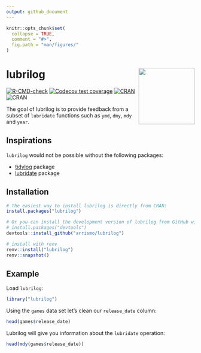 ```yaml
---
output: github_document
---
```


<!-- README.md is generated from README.Rmd. Please edit that file -->

```r
knitr::opts_chunk$set(
  collapse = TRUE,
  comment = "#>",
  fig.path = "man/figures/"
)
```

# lubrilog <img src="man/figures/lubrilog.png" align="right" height="150" width="150"/>

<!-- badges: start -->

[![R-CMD-check](https://github.com/arrismo/lubrilog/actions/workflows/R-CMD-check.yaml/badge.svg)](https://github.com/arrismo/lubrilog/actions/workflows/R-CMD-check.yaml) [![Codecov test coverage](https://codecov.io/gh/arrismo/lubrilog/graph/badge.svg)](https://app.codecov.io/gh/arrismo/lubrilog) [![CRAN](https://img.shields.io/cran/v/lubrilog)](https://cran.r-project.org/package=lubrilog) ![CRAN](https://cranlogs.r-pkg.org/badges/lubrilog)

<!-- badges: end -->

The goal of lubrilog is to provide feedback from a subset of `lubridate` functions such as `ymd`, `dmy`, `mdy` and `year`.

## Inspirations

`lubrilog` would not be possible without the following packages:

-   [tidylog](https://github.com/elbersb/tidylog/tree/master?tab=readme-ov-file) package
-   [lubridate](https://github.com/tidyverse/lubridate) package

## Installation

```r
# The easiest way to install lubrilog is directly from CRAN:
install.packages("lubrilog")

# Or you can install the development version of lubrilog from GitHub with:
# install.packages("devtools")
devtools::install_github("arrismo/lubrilog")

# install with renv
renv::install("lubrilog")
renv::snapshot()
```

## Example

Load `lubrilog`:

```r
library("lubrilog")
```

Using the `games` data set let's clean our `release_date` column:

```r
head(games$release_date)
```

Lubrilog will give you information about the `lubridate` operation:

```r
head(mdy(games$release_date))
```
